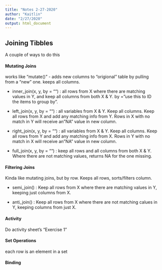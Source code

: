 ```yaml
---
title: "Notes 2-27-2020"
author: "Kaitlin"
date: "2/27/2020"
output: html_document
---
```

## Joining Tibbles

A couple of ways to do this
 
#### Mutating Joins 
works like "mutate()" - adds new columns to "origional" table by pulling from a "new" one. keeps all columns.

- inner_join(x, y, by = "") : all rows from X where there are matching values in Y, and keep all columns from both X & Y. by =  "use this to ID the items to group by".

- left_join(x, y, by = "") : all variables from X & Y. Keep all columns. Keep all rows from X and add any matching info from Y. Rows in X with no match in Y will receive an "NA" value in new column.

- right_join(x, y, by = "") : all variables from X & Y. Keep all columns. Keep all rows from Y and add any matching info from X. Rows in Y with no match in X will receive an "NA" value in new column.

- full_join(x, y, by = "") : keep all rows and all columns from both X & Y. Where there are not matching values, returns NA for the one missing.

#### Filtering Joins
Kinda like mutating joins, but by row. Keeps all rows, sorts/filters column. 

- semi_join() : Keep all rows from X where there are matching values in Y, keeping just columns from X.

- anti_join() : Keep all rows from X where there are not matching calues in Y, keeping columns from just X.

#### Activity
Do activity sheet's "Exercise 1"

#### Set Operations 
each row is an element in a set

#### Binding  